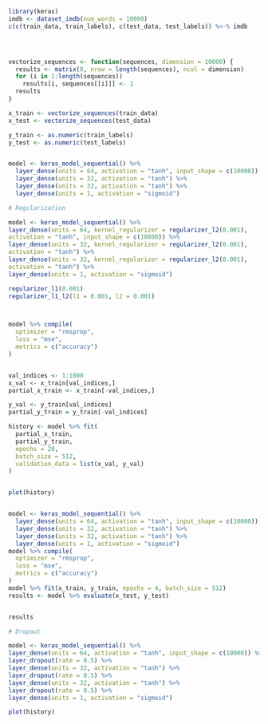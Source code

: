 

```{r}

library(keras)
imdb <- dataset_imdb(num_words = 10000)
c(c(train_data, train_labels), c(test_data, test_labels)) %<-% imdb




vectorize_sequences <- function(sequences, dimension = 10000) {
  results <- matrix(0, nrow = length(sequences), ncol = dimension)
  for (i in 1:length(sequences))
    results[i, sequences[[i]]] <- 1
  results
}

x_train <- vectorize_sequences(train_data)
x_test <- vectorize_sequences(test_data)

y_train <- as.numeric(train_labels)
y_test <- as.numeric(test_labels)


model <- keras_model_sequential() %>% 
  layer_dense(units = 64, activation = "tanh", input_shape = c(10000)) %>% 
  layer_dense(units = 32, activation = "tanh") %>%
  layer_dense(units = 32, activation = "tanh") %>%
  layer_dense(units = 1, activation = "sigmoid")


```




```{r}

# Regularization

model <- keras_model_sequential() %>%
layer_dense(units = 64, kernel_regularizer = regularizer_l2(0.001),
activation = "tanh", input_shape = c(10000)) %>%
layer_dense(units = 32, kernel_regularizer = regularizer_l2(0.001),
activation = "tanh") %>%
layer_dense(units = 32, kernel_regularizer = regularizer_l2(0.001),
activation = "tanh") %>%
layer_dense(units = 1, activation = "sigmoid")

regularizer_l1(0.001)
regularizer_l1_l2(l1 = 0.001, l2 = 0.001)



model %>% compile(
  optimizer = "rmsprop",
  loss = "mse",
  metrics = c("accuracy")
)


val_indices <- 1:1000
x_val <- x_train[val_indices,]
partial_x_train <- x_train[-val_indices,]

y_val <- y_train[val_indices]
partial_y_train = y_train[-val_indices]

history <- model %>% fit(
  partial_x_train,
  partial_y_train,
  epochs = 20,
  batch_size = 512,
  validation_data = list(x_val, y_val)
)


plot(history)


model <- keras_model_sequential() %>% 
  layer_dense(units = 64, activation = "tanh", input_shape = c(10000)) %>% 
  layer_dense(units = 32, activation = "tanh") %>% 
  layer_dense(units = 32, activation = "tanh") %>% 
  layer_dense(units = 1, activation = "sigmoid")
model %>% compile(
  optimizer = "rmsprop",
  loss = "mse",
  metrics = c("accuracy")
)
model %>% fit(x_train, y_train, epochs = 4, batch_size = 512)
results <- model %>% evaluate(x_test, y_test)


results


```





```{r}

# Dropout

model <- keras_model_sequential() %>%
layer_dense(units = 64, activation = "tanh", input_shape = c(10000)) %>%
layer_dropout(rate = 0.5) %>%
layer_dense(units = 32, activation = "tanh") %>%
layer_dropout(rate = 0.5) %>%
layer_dense(units = 32, activation = "tanh") %>%
layer_dropout(rate = 0.5) %>%  
layer_dense(units = 1, activation = "sigmoid")

plot(history)


```











